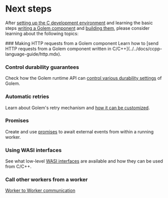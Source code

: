 
# Next steps

After [setting up the C development environment](../../docs/ccpp-language-guide/setup.mdx) and learning the basic steps [writing a Golem component](../../docs/ccpp-language-guide/defining-components.mdx) and [building them](../../docs/ccpp-language-guide/building-components.mdx), please consider learning about the following topics:

<Steps>
### Making HTTP requests from a Golem component
Learn how to [send HTTP requests from a Golem component written in C/C++](../../docs/ccpp-language-guide/http.mdx).

### Control durability guarantees

Check how the Golem runtime API can [control various durability settings](../../docs/ccpp-language-guide/durability.mdx) of Golem.

### Automatic retries

Learn about Golem's retry mechanism and [how it can be customized](../../docs/ccpp-language-guide/retries.mdx).

### Promises

Create and use [promises](../../docs/ccpp-language-guide/promises.mdx) to await external events from within a running worker.

### Using WASI interfaces

See what low-level [WASI interfaces](../../docs/ccpp-language-guide/wasi.mdx) are available and how they can be used from C/C++.

### Call other workers from a worker

[Worker to Worker communication](../../docs/ccpp-language-guide/rpc.mdx)

</Steps>

